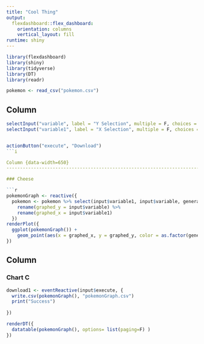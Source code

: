 ```yaml
---
title: "Cool Thing"
output: 
  flexdashboard::flex_dashboard:
    orientation: columns
    vertical_layout: fill
runtime: shiny
---
```


```r
library(flexdashboard)
library(shiny)
library(tidyverse)
library(DT)
library(readr)

```


```r
pokemon <- read_csv("pokemon.csv")
```

Column {.sidebar}
-------------------------------------------------------------
```r
selectInput("variable", label = "Y Selection", multiple = F, choices = colnames(pokemon), selected = "against_water")
selectInput("variable1", label = "X Selection", multiple = F, choices = colnames(pokemon), selected = "pokedex_number")


actionButton("execute", "Download")
```i

Column {data-width=650}
-----------------------------------------------------------------------

### Cheese

```r
pokemonGraph <- reactive({
  pokemon <- pokemon %>% select(input$variable1, input$variable, generation) %>% 
    rename(graphed_y = input$variable) %>% 
    rename(graphed_x = input$variable1)
  })
renderPlot({
  ggplot(pokemonGraph()) + 
    geom_point(aes(x = graphed_x, y = graphed_y, color = as.factor(generation)))
})
```

Column {.tabset}
-----------------------------------------------------------------------

### Chart C

```r
download1 <- eventReactive(input$execute, {
  write.csv(pokemonGraph(), "pokemonGraph.csv")
  print("Success")
  
})

renderDT({
  datatable(pokemonGraph(), options= list(paging=F) )
})
```

